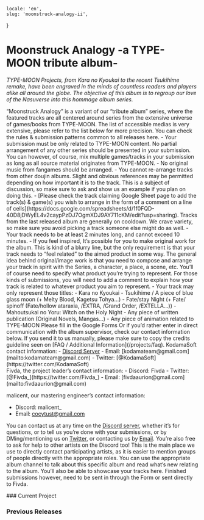     locale: 'en',
    slug: 'moonstruck-analogy-ii',
}

# Moonstruck Analogy -a TYPE​-​MOON tribute album-

*TYPE-MOON Projects, from Kara no Kyoukai to the recent Tsukihime remake, have been engraved in the minds of countless readers and players alike all around the globe. The objective of this album is to regroup our love of the Nasuverse into this hommage album series.*

<WrappableParagraph title="Presentation">
“Moonstruck Analogy” is a variant of  our “tribute album” series, where the featured tracks are all centered around series from the extensive universe of games/books from TYPE-MOON. The list of accessible medias is very extensive, please refer to the list below for more precision.
</WrappableParagraph>

<WrappableParagraph title="General KodamaSounds Specific Rules">
    <CtaButton link='/projects/faq' icon='book'>
        <span>You can check the rules & submission patterns common to all releases here.</span>
    </CtaButton>
</WrappableParagraph>

<WrappableParagraph title="Moonstruck Analogy Specific Music Rules">
- Your submission must be only related to TYPE-MOON content. No partial arrangement of any other series should be presented in your submission. You can however, of course, mix multiple games/tracks in your submission as long as all source material originates from TYPE-MOON.
- No original music from fangames should be arranged.
- You cannot re-arrange tracks from other doujin albums. Slight and obvious references may be permitted depending on how important it is to the track. This is a subject of discussion, so make sure to ask and show us an example if you plan on doing this.
- [Please check the track claiming Google Sheet page to add the track(s) & game(s) you wish to arrange in the form of a comment on a line of cells](https://docs.google.com/spreadsheets/d/1f0FQD-40D8jDWyEL4v2caypPzDJ7OgmXDJ9AY711cKM/edit?usp=sharing). Tracks from the last released album are generally on cooldown. We crave variety, so make sure you avoid picking a track someone else might do as well.
- Your track needs to be at least 2 minutes long, and cannot exceed 10 minutes.
- If you feel inspired, It’s possible for you to make original work for the album. This is kind of a blurry line, but the only requirement is that your track needs to “feel related” to the aimed product in some way. The general idea behind original/image work is that you need to compose and arrange your track in spirit with the Series, a character, a place, a scene, etc. You’ll of course need to specify what product you’re trying to represent. For those kinds of submissions, you will need to add a comment to explain how your track is related to whatever product you aim to represent.
- Your track may only represent those titles:
    - Kara no Kyoukai
    - Tsukihime / A piece of blue glass moon (+ Melty Blood, Kagetsu Tohya…)
    - Fate/stay Night (+ Fate/ spinoff (Fate/hollow ataraxia, /EXTRA, /Grand Order, /EXTELLA…))
    - Mahoutsukai no Yoru: Witch on the Holy Night
    - Any piece of written publication (Original Novels, Mangas…)
    - Any piece of animation related to TYPE-MOON
</WrappableParagraph>

<WrappableParagraph title="Track Submission">
<CtaButton link='https://forms.gle/4tSK4jsa7piBDCop9' icon='envelope'>
    <span>Please fill in the Google Forms</span>
</CtaButton>
Or if you’d rather enter in direct communication with the album supervisor, check our contact information below. If you send it to us manually, please make sure to copy the credits guideline seen on [FAQ / Additional Information](/projects/faq).
</WrappableParagraph>

<WrappableParagraph title="Contact (Questions / Submissions)">
KodamaSoft contact information:
- <a href="/discord">Discord Server</a> 
- Email: [kodamateam@gmail.com](mailto:kodamateam@gmail.com)
- Twitter: [@KodamaSoft](https://twitter.com/KodamaSoft)

<br/>
Fivda, the project leader’s contact information:
- Discord: Fivda
- Twitter: [@Fivda_](https://twitter.com/Fivda_)
- Email: [fivdaaurion@gmail.com](mailto:fivdaaurion@gmail.com)

malicent, our mastering engineer’s contact information:
- Discord: malicent_
- Email: [cocytust@gmail.com](mailto:cocytust@gmail.com)

You can contact us at any time on the <a href="/discord">Discord server</a>, whether it’s for questions, or to tell us you’re done with your submissions, or by DMing/mentioning us on [Twitter](https://twitter.com/KodamaSoft), or contacting us by [Email](mailto:kodamateam@gmail.com). You’re also free to ask for help to other artists on the Discord too! This is the main place we use to directly contact participating artists, as it is easier to mention groups of people directly with the appropriate roles. You can use the appropriate album channel to talk about this specific album and read what’s new relating to the album. You’ll also be able to showcase your tracks here. Finished submissions however, need to be sent in through the Form or sent directly to Fivda.
</WrappableParagraph>

<WrappableParagraph title="Releases Information">
### Current Project
<ProjectInformation slug="moonstruck-analogy-ii" />

### Previous Releases
<AlbumListing slug="moonstruck-analogy" />
</WrappableParagraph>
